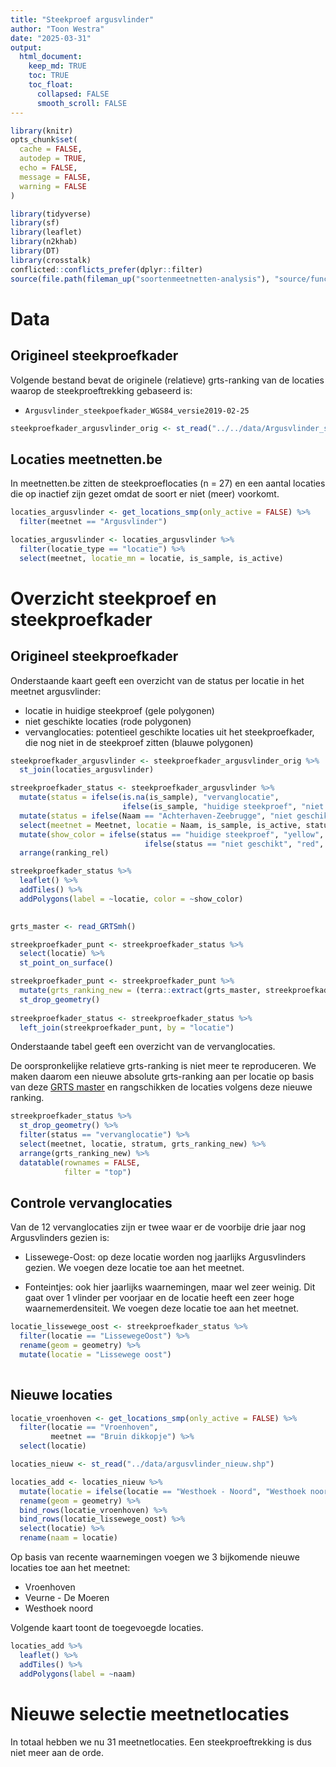 ```yaml
---
title: "Steekproef argusvlinder"
author: "Toon Westra"
date: "2025-03-31"
output:
  html_document:
    keep_md: TRUE
    toc: TRUE
    toc_float:
      collapsed: FALSE
      smooth_scroll: FALSE
---
```


```r
library(knitr)
opts_chunk$set(
  cache = FALSE,
  autodep = TRUE,
  echo = FALSE,
  message = FALSE,
  warning = FALSE
)
```

```r

library(tidyverse)
library(sf)
library(leaflet)
library(n2khab)
library(DT)
library(crosstalk)
conflicted::conflicts_prefer(dplyr::filter)
source(file.path(fileman_up("soortenmeetnetten-analysis"), "source/functions_smp.R"))
```


# Data


## Origineel steekproefkader

Volgende bestand bevat de originele (relatieve) grts-ranking van de locaties waarop de steekproeftrekking gebaseerd is:

+ `Argusvlinder_steekpoefkader_WGS84_versie2019-02-25`

```r
steekproefkader_argusvlinder_orig <- st_read("../../data/Argusvlinder_steekpoefkader_WGS84_versie2019-02-25/Argusvlinder_steekpoefkader_WGS84_versie2019-02-25.shp", quiet = TRUE) 

```

## Locaties meetnetten.be

In meetnetten.be zitten de steekproeflocaties (n = 27) en een aantal locaties die op inactief zijn gezet omdat de soort er niet (meer) voorkomt.

```r
locaties_argusvlinder <- get_locations_smp(only_active = FALSE) %>%
  filter(meetnet == "Argusvlinder") 

locaties_argusvlinder <- locaties_argusvlinder %>%
  filter(locatie_type == "locatie") %>%
  select(meetnet, locatie_mn = locatie, is_sample, is_active)
```

# Overzicht steekproef en steekproefkader

## Origineel steekproefkader

Onderstaande kaart geeft een overzicht van de status per locatie in het meetnet argusvlinder:

+ locatie in huidige steekproef (gele polygonen)
+ niet geschikte locaties (rode polygonen)
+ vervanglocaties: potentieel geschikte locaties uit het steekproefkader, die nog niet in de steekproef zitten (blauwe polygonen) 

```r
steekproefkader_argusvlinder <- steekproefkader_argusvlinder_orig %>%
  st_join(locaties_argusvlinder)

streekproefkader_status <- steekproefkader_argusvlinder %>%
  mutate(status = ifelse(is.na(is_sample), "vervanglocatie",
                         ifelse(is_sample, "huidige steekproef", "niet geschikt"))) %>%
  mutate(status = ifelse(Naam == "Achterhaven-Zeebrugge", "niet geschikt", status)) %>%
  select(meetnet = Meetnet, locatie = Naam, is_sample, is_active, status, stratum = Stratum, ranking_rel = GRTSRnk) %>%
  mutate(show_color = ifelse(status == "huidige steekproef", "yellow",
                              ifelse(status == "niet geschikt", "red", "blue"))) %>%
  arrange(ranking_rel)
```

```r

streekproefkader_status %>%
  leaflet() %>%
  addTiles() %>%
  addPolygons(label = ~locatie, color = ~show_color)
  
```

```r
grts_master <- read_GRTSmh()

streekproefkader_punt <- streekproefkader_status %>%
  select(locatie) %>%
  st_point_on_surface() 

streekproefkader_punt <- streekproefkader_punt %>%
  mutate(grts_ranking_new = (terra::extract(grts_master, streekproefkader_punt))$GRTSmaster_habitats) %>%
  st_drop_geometry()
  
streekproefkader_status <- streekproefkader_status %>%
  left_join(streekproefkader_punt, by = "locatie")
```

Onderstaande tabel geeft een overzicht van de vervanglocaties.

De oorspronkelijke relatieve grts-ranking is niet meer te reproduceren.
We maken daarom een nieuwe absolute grts-ranking aan per locatie op basis van deze [GRTS master](https://zenodo.org/records/2682323) en rangschikken de locaties volgens deze nieuwe ranking.

```r
streekproefkader_status %>%
  st_drop_geometry() %>%
  filter(status == "vervanglocatie") %>%
  select(meetnet, locatie, stratum, grts_ranking_new) %>%
  arrange(grts_ranking_new) %>%
  datatable(rownames = FALSE,
            filter = "top")
```
## Controle vervanglocaties

Van de 12 vervanglocaties zijn er twee waar er de voorbije drie jaar nog Argusvlinders gezien is:

+ Lissewege-Oost: op deze locatie worden nog jaarlijks Argusvlinders gezien. We voegen deze locatie toe aan het meetnet.

+ Fonteintjes: ook hier jaarlijks waarnemingen, maar wel zeer weinig. Dit gaat over 1 vlinder per voorjaar en de locatie heeft een zeer hoge waarnemerdensiteit. We voegen deze locatie toe aan het meetnet.

```r
locatie_lissewege_oost <- streekproefkader_status %>%
  filter(locatie == "LissewegeOost") %>%
  rename(geom = geometry) %>%
  mutate(locatie = "Lissewege oost")
  
```


## Nieuwe locaties

```r
locatie_vroenhoven <- get_locations_smp(only_active = FALSE) %>%
  filter(locatie == "Vroenhoven",
         meetnet == "Bruin dikkopje") %>%
  select(locatie)
```

```r
locaties_nieuw <- st_read("../data/argusvlinder_nieuw.shp")

locaties_add <- locaties_nieuw %>%
  mutate(locatie = ifelse(locatie == "Westhoek - Noord", "Westhoek noord", locatie)) %>%
  rename(geom = geometry) %>%
  bind_rows(locatie_vroenhoven) %>%
  bind_rows(locatie_lissewege_oost) %>%
  select(locatie) %>%
  rename(naam = locatie)
```

Op basis van recente waarnemingen voegen we 3 bijkomende nieuwe locaties toe aan het meetnet:

+ Vroenhoven
+ Veurne - De Moeren
+ Westhoek noord

Volgende kaart toont de toegevoegde locaties.

```r

locaties_add %>%
  leaflet() %>%
  addTiles() %>%
  addPolygons(label = ~naam)

```

# Nieuwe selectie meetnetlocaties

In totaal hebben we nu 31 meetnetlocaties.
Een steekproeftrekking is dus niet meer aan de orde.


